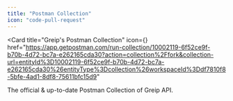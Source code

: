 ```yaml
---
title: "Postman Collection"
icon: "code-pull-request"
---
```



<Card
  title="Greip's Postman Collection"
  icon={<PostmanIcon />}
  href="https://app.getpostman.com/run-collection/10002119-6f52ce9f-b70b-4d72-bc7a-e262165cda30?action=collection%2Ffork&collection-url=entityId%3D10002119-6f52ce9f-b70b-4d72-bc7a-e262165cda30%26entityType%3Dcollection%26workspaceId%3Ddf7810f8-5bfe-4ad1-8df8-75611bfc15d9"
>
  The official & up-to-date Postman Collection of Greip API.
</Card>
